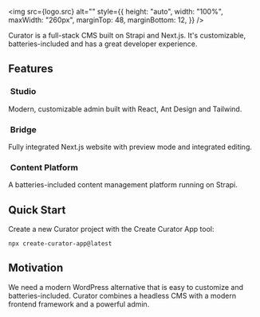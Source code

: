 
<img
  src={logo.src}
  alt=""
  style={{
    height: "auto",
    width: "100%",
    maxWidth: "260px",
    marginTop: 48,
    marginBottom: 12,
  }}
/>

Curator is a full-stack CMS built on Strapi and Next.js. It's customizable, batteries-included and has a great developer experience.

## Features

### <img src="/icon_studio.png" alt="" className="w-8 h-8 inline-block object-contain mr-2" /> Studio

Modern, customizable admin built with React, Ant Design and Tailwind.

### <img src="/icon_bridge.png" alt="" className="w-8 h-8 inline-block object-contain mr-2" /> Bridge

Fully integrated Next.js website with preview mode and integrated editing.

### <img src="/icon_platform.png" alt="" className="w-8 h-8 inline-block object-contain mr-2" /> Content Platform

A batteries-included content management platform running on Strapi.

## Quick Start

Create a new Curator project with the Create Curator App tool:

```shell
npx create-curator-app@latest
```

## Motivation

We need a modern WordPress alternative that is easy to customize and batteries-included. Curator combines a headless CMS
with a modern frontend framework and a powerful admin.
